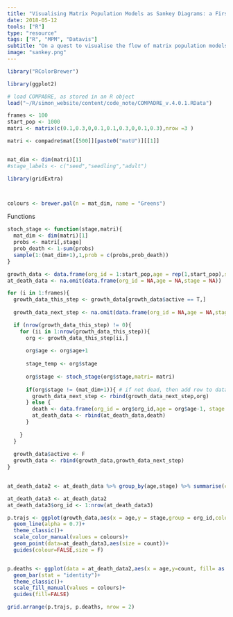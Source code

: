 ```yaml
---
title: "Visualising Matrix Population Models as Sankey Diagrams: a First Attempt with R Package riverplot"
date: 2018-05-12
tools: ["R"]
type: "resource"
tags: ["R", "MPM", "Datavis"]
subtitle: "On a quest to visualise the flow of matrix population models"
image: "sankey.png"
---
```




```r

library("RColorBrewer")

library(ggplot2)

# load COMPADRE, as stored in an R object
load("~/R/simon_website/content/code_note/COMPADRE_v.4.0.1.RData")

```

```r
frames <- 100
start_pop <- 1000
matri <- matrix(c(0.1,0.3,0,0.1,0.1,0.3,0,0.1,0.3),nrow =3 )

matri <- compadre$mat[[500]][paste0("matU")][[1]]


mat_dim <- dim(matri)[1]
#stage_labels <- c("seed","seedling","adult")

library(gridExtra)



colours <- brewer.pal(n = mat_dim, name = "Greens")
```


Functions

```r
stoch_stage <- function(stage,matri){
  mat_dim <- dim(matri)[1]
  probs <- matri[,stage]
  prob_death <- 1-sum(probs)
  sample(1:(mat_dim+1),1,prob = c(probs,prob_death))
}

```

```r

growth_data <- data.frame(org_id = 1:start_pop,age = rep(1,start_pop),stage = rep(1,start_pop),active = rep(T,start_pop),stringsAsFactors = F)
at_death_data <- na.omit(data.frame(org_id = NA,age = NA,stage = NA))

for (i in 1:frames){
  growth_data_this_step <- growth_data[growth_data$active == T,]
  
  growth_data_next_step <- na.omit(data.frame(org_id = NA,age = NA,stage = NA,active = NA))

  if (nrow(growth_data_this_step) != 0){
    for (ii in 1:nrow(growth_data_this_step)){
      org <- growth_data_this_step[ii,]
      
      org$age <- org$age+1
      
      stage_temp <- org$stage
      
      org$stage <- stoch_stage(org$stage,matri= matri)
      
      if(org$stage != (mat_dim+1)){ # if not dead, then add row to data frame
        growth_data_next_step <- rbind(growth_data_next_step,org)
      } else {
        death <- data.frame(org_id = org$org_id,age = org$age-1, stage = stage_temp)
        at_death_data <- rbind(at_death_data,death)
      }
      
    }
  }
  
  growth_data$active <- F
  growth_data <- rbind(growth_data,growth_data_next_step)
}
  

at_death_data2 <- at_death_data %>% group_by(age,stage) %>% summarise(count = n()) %>% as.data.frame()

at_death_data3 <- at_death_data2 
at_death_data3$org_id <- 1:nrow(at_death_data3)

p.trajs <- ggplot(growth_data,aes(x = age,y = stage,group = org_id,colour = as.factor(stage)))+
  geom_line(alpha = 0.7)+
  theme_classic()+
  scale_color_manual(values = colours)+
  geom_point(data=at_death_data3,aes(size = count))+ 
  guides(colour=FALSE,size = F)


p.deaths <- ggplot(data = at_death_data2,aes(x = age,y=count, fill= as.factor(stage)) )+
  geom_bar(stat = "identity")+
  theme_classic()+
  scale_fill_manual(values = colours)+
  guides(fill=FALSE)

grid.arrange(p.trajs, p.deaths, nrow = 2)





```


